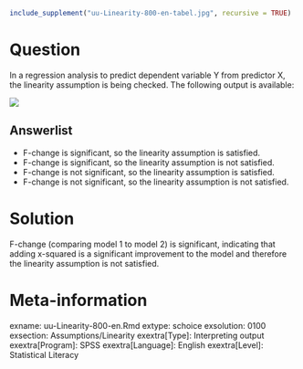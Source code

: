 ```r
include_supplement("uu-Linearity-800-en-tabel.jpg", recursive = TRUE)
```



Question
========
  
In a regression analysis to predict dependent variable Y from predictor X, the linearity assumption is being checked. The following output is available:

![](uu-Linearity-800-en-tabel.jpg)
  
Answerlist
----------
* F-change is significant, so the linearity assumption is satisfied. 
* F-change is significant, so the linearity assumption is not satisfied.  
* F-change is not significant, so the linearity assumption is satisfied. 
* F-change is not significant, so the linearity assumption is not satisfied. 



Solution
========
F-change (comparing model 1 to model 2) is significant, indicating that adding x-squared is a significant improvement to the model and therefore the linearity assumption is not satisfied.

Meta-information
================
exname: uu-Linearity-800-en.Rmd
extype: schoice
exsolution: 0100
exsection: Assumptions/Linearity
exextra[Type]: Interpreting output
exextra[Program]: SPSS
exextra[Language]: English
exextra[Level]: Statistical Literacy
